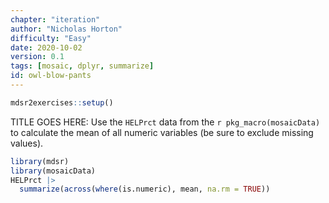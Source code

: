 ```yaml
---
chapter: "iteration"
author: "Nicholas Horton"
difficulty: "Easy"
date: 2020-10-02 
version: 0.1
tags: [mosaic, dplyr, summarize]
id: owl-blow-pants
---
```


```r
mdsr2exercises::setup()
```

TITLE GOES HERE: Use the `HELPrct` data from the `r pkg_macro(mosaicData)` to calculate the mean of all numeric variables (be sure to exclude missing values).

 <!--begin-answer-->

```r
library(mdsr)
library(mosaicData)
HELPrct |>
  summarize(across(where(is.numeric), mean, na.rm = TRUE))
```
 <!--end-answer-->

